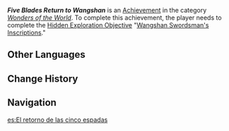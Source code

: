 {{Achievement Infobox
|id           = 81452
|order id     = 1436
|category     = Wonders of the World
|description  = Find all five "lost swords of Guhua."
|requirements = Complete "[[Wangshan Swordsman's Inscriptions]]."
|primogems    = 5
|tracking     = 
|topic        = 
|type         = Exploration
|quest        = 
|hidden       = 1
}}
'''''Five Blades Return to Wangshan''''' is an [[Achievement]] in the category ''[[Wonders of the World]]''. To complete this achievement, the player needs to complete the [[Hidden Exploration Objective]] "[[Wangshan Swordsman's Inscriptions]]."

==Other Languages==
{{Other Languages
|en      = Five Blades Return to Wangshan
|zhs     = 五剑归王山
|zhs_rm  = 
|zht     = 五劍歸王山
|zht_rm  = 
|zh_tl   = 
|ja      = 五剣帰王山
|ja_rm   = Gokenki Ousan{{Assumed}}
|ja_tl   = 
|ko      = 왕산으로 돌아온 오검
|ko_rm   = 
|ko_tl   = 
|es      = El retorno de las cinco espadas
|es_tl   = The Return of the Five Swords
|fr      = Le retour des cinq lames
|fr_tl   = The Return of the Five Blades
|ru      = Пять клинков вернулись в Ваншань
|ru_tl   = Five Blades Returned to Wangshan
|th      = ห้าดาบหวนคืนสู่ Wangshan
|th_rm   = 
|th_tl   = 
|vi      = Ngũ Kiếm Quy Vương Sơn
|vi_tl   = 
|de      = Die Rückkehr der fünf Schwerter zur Wangshan-Halle
|de_tl   = The Return of the Five Swords to Wangshan Hall
|id      = Ke Wangshan, Lima Pedang Berpulang
|id_tl   = To Wangshan, Five Swords Depart
|pt      = Cinco Lâminas Retornam a Wangshan
|pt_tl   = 
|tr      = Beş Kılıç Wangshan'a Dönüyor
|tr_tl   = 
|it      = Cinque lame fanno ritorno a Wangshan
|it_tl   = 
}}

==Change History==
{{Change History|4.4}}

==Navigation==
{{Achievement Navbox}}

[[es:El retorno de las cinco espadas]]
